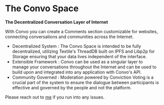 
# The Convo Space

**The Decentralized Conversation Layer of Internet**

With Convo you can create a Comments section customizable for websites, connecting conversations and communities across the Internet.

 - Decentralized System : The Convo Space is intended to be fully decentralized, utilizing Textile's ThreadDB built on IPFS and Libp2p for Storage ensuring that your data lives independent of the interface.
 - Extensible Framework : Convo can be used as a singular layer to manage your conversations throughout the Internet and can be used to build upon and integrated into any application with Convo's API.
 - Community Governed : Moderation powered by Conviction Voting is a crucial part of the system to ensure the dialogue between participants is effective and governed by the people and not the platform.


Please reach out to [me](https://twitter.com/anuditnagar) if you run into any issues.
